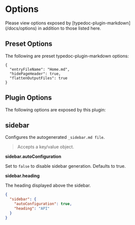 
# Options

<Callout type="info">
  Please view options exposed by [typedoc-plugin-markdown](/docs/options) in
  addition to those listed here.
</Callout>

## Preset Options

The following are preset typedoc-plugin-markdown options:

```json"
{
  "entryFileName": "Home.md",
  "hidePageHeader": true,
  "flattenOutputFiles": true
}
```

## Plugin Options

The following options are exposed by this plugin:

## sidebar

<Callout emoji="💡">Configures the autogenerated `_sidebar.md file`.</Callout>

> Accepts a key/value object.

**sidebar.autoConfiguration**

Set to `false` to disable sidebar generation. Defaults to true.

**sidebar.heading**

The heading displayed above the sidebar.

```json filename="typedoc.json"
{
  "sidebar": {
    "autoConfiguration": true,
    "heading": "API"
  }
}
```
